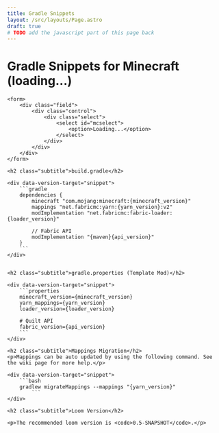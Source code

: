 ```yaml
---
title: Gradle Snippets
layout: /src/layouts/Page.astro
draft: true
# TODO add the javascript part of this page back
---
```


<div data-controller="version">
	<h1 class="title">Gradle Snippets for Minecraft <span data-version-target="mcLabel">(loading...)</span></h1>

    <form>
    	<div class="field">
    		<div class="control">
    			<div class="select">
    				<select id="mcselect">
    					<option>Loading...</option>
    				</select>
    			</div>
    		</div>
    	</div>
    </form>

    <h2 class="subtitle">build.gradle</h2>

    <div data-version-target="snippet">
    	```gradle
    	dependencies {
    		minecraft "com.mojang:minecraft:{minecraft_version}"
    		mappings "net.fabricmc:yarn:{yarn_version}:v2"
    		modImplementation "net.fabricmc:fabric-loader:{loader_version}"

    		// Fabric API
    		modImplementation "{maven}{api_version}"
    	}
    	```
    </div>


    <h2 class="subtitle">gradle.properties (Template Mod)</h2>

    <div data-version-target="snippet">
    	```properties
    	minecraft_version={minecraft_version}
    	yarn_mappings={yarn_version}
    	loader_version={loader_version}

    	# Quilt API
    	fabric_version={api_version}
    	```
    </div>

    <h2 class="subtitle">Mappings Migration</h2>
    <p>Mappings can be auto updated by using the following command. See the wiki page for more help.</p>

    <div data-version-target="snippet">
    	```bash
    	gradlew migrateMappings --mappings "{yarn_version}"
    		```
    </div>

    <h2 class="subtitle">Loom Version</h2>

    <p>The recommended loom version is <code>0.5-SNAPSHOT</code>.</p>

</div>
